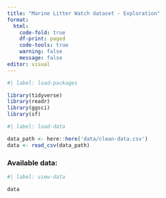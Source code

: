 ```yaml
---
title: "Marine Litter Watch dataset - Exploration"
format: 
  html:
    code-fold: true
    df-print: paged
    code-tools: true
    warning: false
    message: false
editor: visual
---
```


<!--- js dependencies -->
<script src="https://d3js.org/d3.v7.min.js"></script>
<script src="js/my-dataviz.js"></script>

```r
#| label: load-packages

library(tidyverse)
library(readr)
library(ggsci)
library(sf)
```

```r
#| label: load-data

data_path <- here::here('data/clean-data.csv')
data <- read_csv(data_path)
```

### Available data:

```r
#| label: view-data

data
```
